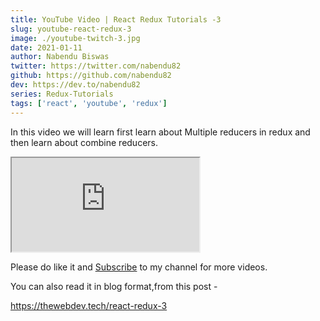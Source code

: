 ```yaml
---
title: YouTube Video | React Redux Tutorials -3
slug: youtube-react-redux-3
image: ./youtube-twitch-3.jpg
date: 2021-01-11
author: Nabendu Biswas
twitter: https://twitter.com/nabendu82
github: https://github.com/nabendu82
dev: https://dev.to/nabendu82
series: Redux-Tutorials
tags: ['react', 'youtube', 'redux']
---
```


In this video we will learn first learn about Multiple reducers in redux and then learn about combine reducers.

<div className={styles.resp__container}>

<iframe className={styles.resp__iframe} src="https://www.youtube.com/embed/uC4iR2bdTbc" gesture="media"  allow="encrypted-media" allowfullscreen></iframe>

</div>


Please do like it and [Subscribe](https://www.youtube.com/channel/UCRf7mazcufqZxd2pR3oQJuQ?sub_confirmation=1) to my channel for more videos.

You can also read it in blog format,from this post -

https://thewebdev.tech/react-redux-3